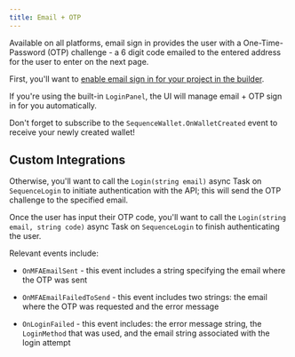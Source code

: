 ```yaml
---
title: Email + OTP
---
```


Available on all platforms, email sign in provides the user with a One-Time-Password (OTP) challenge - a 6 digit code emailed to the entered address for the user to enter on the next page.

First, you'll want to [enable email sign in for your project in the builder](/solutions/builder/embedded-wallet/configuration).

If you're using the built-in `LoginPanel`, the UI will manage email + OTP sign in for you automatically.

<Tip>Don't forget to subscribe to the `SequenceWallet.OnWalletCreated` event to receive your newly created wallet!</Tip>

## Custom Integrations

Otherwise, you'll want to call the `Login(string email)` async Task on `SequenceLogin` to initiate authentication with the API; this will send the OTP challenge to the specified email.

Once the user has input their OTP code, you'll want to call the `Login(string email, string code)` async Task on `SequenceLogin` to finish authenticating the user.

Relevant events include:

- `OnMFAEmailSent` - this event includes a string specifying the email where the OTP was sent 

- `OnMFAEmailFailedToSend` - this event includes two strings: the email where the OTP was requested and the error message

- `OnLoginFailed` - this event includes: the error message string, the `LoginMethod` that was used, and the email string associated with the login attempt